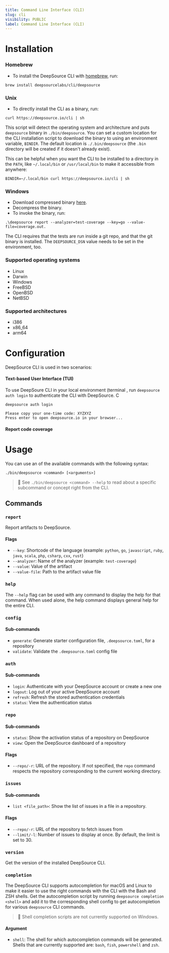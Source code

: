 ```yaml
---
title: Command Line Interface (CLI)
slug: cli
visibility: PUBLIC
label: Command Line Interface (CLI)
---
```

# Installation

### Homebrew

- To install the DeepSource CLI with [homebrew](https://brew.sh), run:

```shell
brew install deepsourcelabs/cli/deepsource
```

### Unix

- To directly install the CLI as a binary, run:

```shell
curl https://deepsource.io/cli | sh
```

This script will detect the operating system and architecture and puts `deepsource` binary in `./bin/deepsource`. You can set a custom location for the CLI installation script to download the binary to using an environment variable, `BINDIR`. The default location is `./.bin/deepsource` (the `.bin` directory will be created if it doesn't already exist).

This can be helpful when you want the CLI to be installed to a directory in the `PATH`, like `~/.local/bin` or `/usr/local/bin` to make it accessible from anywhere:

```shell
BINDIR=~/.local/bin curl https://deepsource.io/cli | sh
```

### Windows

- Download compressed binary [here](https://github.com/deepsourcelabs/cli/releases/download/v0.5.0/deepsource_0.5.0_windows_x86_64.tar.gz).
- Decompress the binary.
- To invoke the binary, run:

```shell
.\deepsource report --analyzer=test-coverage --key=go --value-file=coverage.out.
```

The CLI requires that the tests are run inside a git repo, and that the git binary is installed. The `DEEPSOURCE_DSN` value needs to be set in the environment, too.

### Supported operating systems

- Linux
- Darwin
- Windows
- FreeBSD
- OpenBSD
- NetBSD

### Supported architectures

- i386
- x86_64
- arm64

# Configuration

DeepSource CLI is used in two scenarios:

#### Text-based User Interface (TUI)

To use DeepSoure CLI in your local environment (terminal , run `deepsource auth login` to authenticate the CLI with DeepSource. C

```Text Shell
deepsource auth login

Please copy your one-time code: XYZXYZ
Press enter to open deepsource.io in your browser...
```

#### Report code coverage

# Usage

You can use an of the available commands with the following syntax:

`./bin/deepsource <command> [<arguments>]`

> 📘 See `./bin/deepsource <command> --help` to read about a specific subcommand or concept right from the CLI.

## Commands

### `report`

Report artifacts to DeepSource.

#### Flags

- `--key`: Shortcode of the language (example: `python`, `go`, `javascript`, `ruby`, `java`, `scala`, `php`, `csharp`, `cxx`, `rust`)
- `--analyzer`: Name of the analyzer (example: `test-coverage`)
- `--value`: Value of the artifact
- `--value-file`: Path to the artifact value file

### `help`

The `--help` flag can be used with any command to display the help for that command. When used alone, the help command displays general help for the entire CLI.

### `config`

#### Sub-commands

- `generate`: Generate starter configuration file, `.deepsource.toml`, for a repository
- `validate`: Validate the `.deepsource.toml` config file

### `auth`

#### Sub-commands

- `login`: Authenticate with your DeepSource account or create a new one
- `logout`: Log out of your active DeepSource account
- `refresh`: Refresh the stored authentication credentials
- `status`: View the authentication status

### `repo`

#### Sub-commands

- `status`: Show the activation status of a repository on DeepSource
- `view`: Open the DeepSource dashboard of a repository

#### Flags

- `--repo/-r`: URL of the repository. If not specified, the `repo` command respects the repository corresponding to the current working directory.

### `issues`

#### Sub-commands

- `list <file_path>`: Show the list of issues in a file in a repository.

#### Flags

- `--repo/-r`: URL of the repository to fetch issues from
- `--limit/-l`: Number of issues to display at once. By default, the limit is set to 30.

### `version`

Get the version of the installed DeepSource CLI.

### `completion`

The DeepSource CLI supports autocompletion for macOS and Linux to make it easier to use the right commands with the CLI with the Bash and ZSH shells. Get the autocompletion script by running `deepsource completion <shell>` and add it to the corresponding shell config to get autocompletion for various `deepsource` CLI commands.

> 📘 Shell completion scripts are not currently supported on Windows.

#### Argument

- `shell`: The shell for which autocompletion commands will be generated. Shells that are currently supported are: `bash`, `fish`, `powershell` and `zsh`.
